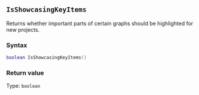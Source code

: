 ::: {.minipage data-latex="{\textwidth}"}
## `IsShowcasingKeyItems`

Returns whether important parts of certain graphs should be highlighted for new projects.

### Syntax {-}

``` .lua
boolean IsShowcasingKeyItems()
```

### Return value {-}

Type: `boolean`
:::
